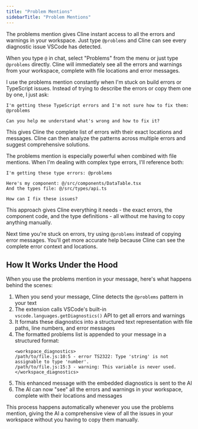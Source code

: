 ```yaml
---
title: "Problem Mentions"
sidebarTitle: "Problem Mentions"
---
```


The problems mention gives Cline instant access to all the errors and warnings in your workspace. Just type `@problems` and Cline can see every diagnostic issue VSCode has detected.

When you type `@` in chat, select "Problems" from the menu or just type `@problems` directly. Cline will immediately see all the errors and warnings from your workspace, complete with file locations and error messages.

I use the problems mention constantly when I'm stuck on build errors or TypeScript issues. Instead of trying to describe the errors or copy them one by one, I just ask:

```
I'm getting these TypeScript errors and I'm not sure how to fix them: @problems

Can you help me understand what's wrong and how to fix it?
```

This gives Cline the complete list of errors with their exact locations and messages. Cline can then analyze the patterns across multiple errors and suggest comprehensive solutions.

The problems mention is especially powerful when combined with file mentions. When I'm dealing with complex type errors, I'll reference both:

```
I'm getting these type errors: @problems

Here's my component: @/src/components/DataTable.tsx
And the types file: @/src/types/api.ts

How can I fix these issues?
```

This approach gives Cline everything it needs - the exact errors, the component code, and the type definitions - all without me having to copy anything manually.

Next time you're stuck on errors, try using `@problems` instead of copying error messages. You'll get more accurate help because Cline can see the complete error context and locations.

## How It Works Under the Hood

When you use the problems mention in your message, here's what happens behind the scenes:

1. When you send your message, Cline detects the `@problems` pattern in your text
2. The extension calls VSCode's built-in `vscode.languages.getDiagnostics()` API to get all errors and warnings
3. It formats these diagnostics into a structured text representation with file paths, line numbers, and error messages
4. The formatted problems list is appended to your message in a structured format:
    ```
    <workspace_diagnostics>
    /path/to/file.js:10:5 - error TS2322: Type 'string' is not assignable to type 'number'.
    /path/to/file.js:15:3 - warning: This variable is never used.
    </workspace_diagnostics>
    ```
5. This enhanced message with the embedded diagnostics is sent to the AI
6. The AI can now "see" all the errors and warnings in your workspace, complete with their locations and messages

This process happens automatically whenever you use the problems mention, giving the AI a comprehensive view of all the issues in your workspace without you having to copy them manually.
